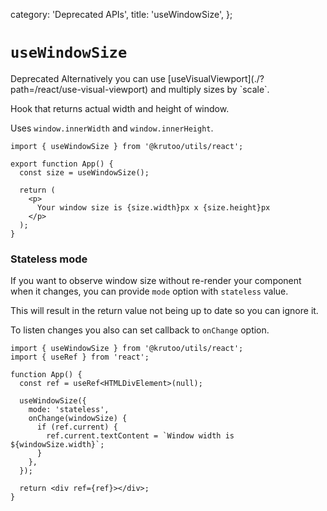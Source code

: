 
  category: 'Deprecated APIs',
  title: 'useWindowSize',
};

# `useWindowSize`

<Callout level='danger'>
  <Callout.Heading>Deprecated</Callout.Heading>
  <Callout.Main>
    Alternatively you can use [useVisualViewport](./?path=/react/use-visual-viewport) and multiply
    sizes by `scale`.
  </Callout.Main>
</Callout>

Hook that returns actual width and height of window.

Uses `window.innerWidth` and `window.innerHeight`.

```tsx
import { useWindowSize } from '@krutoo/utils/react';

export function App() {
  const size = useWindowSize();

  return (
    <p>
      Your window size is {size.width}px x {size.height}px
    </p>
  );
}
```

### Stateless mode

If you want to observe window size without re-render your component when it changes,
you can provide `mode` option with `stateless` value.

This will result in the return value not being up to date so you can ignore it.

To listen changes you also can set callback to `onChange` option.

```tsx
import { useWindowSize } from '@krutoo/utils/react';
import { useRef } from 'react';

function App() {
  const ref = useRef<HTMLDivElement>(null);

  useWindowSize({
    mode: 'stateless',
    onChange(windowSize) {
      if (ref.current) {
        ref.current.textContent = `Window width is ${windowSize.width}`;
      }
    },
  });

  return <div ref={ref}></div>;
}
```
